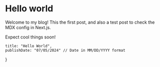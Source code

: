 # Hello world

Welcome to my blog! This the first post, and also a test post to check the MDX config in Next.js.

Expect cool things soon!


    title: "Hello World",
    publishDate: "07/05/2024" // Date in MM/DD/YYYY format
}